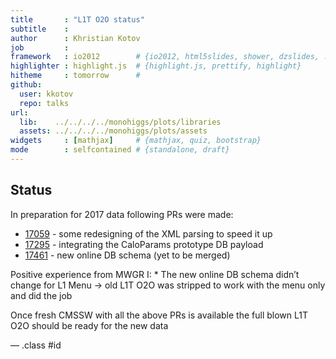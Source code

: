 ```yaml
---
title       : "L1T O2O status"
subtitle    : 
author      : Khristian Kotov
job         : 
framework   : io2012        # {io2012, html5slides, shower, dzslides, ...}
highlighter : highlight.js  # {highlight.js, prettify, highlight}
hitheme     : tomorrow      # 
github:
  user: kkotov 
  repo: talks
url:
  lib:    ../../../../monohiggs/plots/libraries
  assets: ../../../../monohiggs/plots/assets
widgets     : [mathjax]     # {mathjax, quiz, bootstrap}
mode        : selfcontained # {standalone, draft}
---
```


## Status

In preparation for 2017 data following PRs were made:

* [17059](https://github.com/cms-sw/cmssw/pull/17059) - some redesigning of the XML parsing to speed it up
* [17295](https://github.com/cms-sw/cmssw/pull/17295) - integrating the CaloParams prototype DB payload
* [17461](https://github.com/cms-sw/cmssw/pull/17461) - new online DB schema (yet to be merged)

Positive experience from MWGR I:
* The new online DB schema didn't change for L1 Menu -> old L1T O2O was stripped to work with the menu only and did the job

Once fresh CMSSW with all the above PRs is available the full blown L1T O2O should be ready for the new data


--- .class #id

